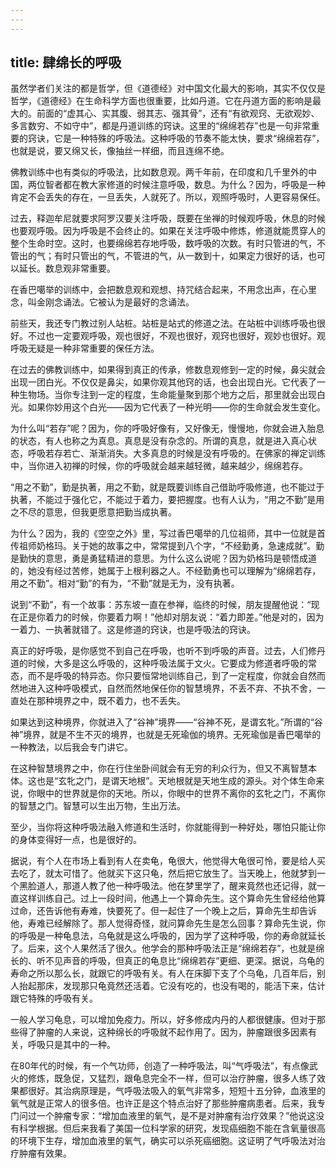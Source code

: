 ```yaml
---
---
---
```

title: 肆绵长的呼吸
---




虽然学者们关注的都是哲学，但《道德经》对中国文化最大的影响，其实不仅仅是哲学，《道德经》在生命科学方面也很重要，比如丹道。它在丹道方面的影响是最大的。前面的“虚其心、实其腹、弱其志、强其骨”，还有“有欲观窍、无欲观妙、多言数穷、不如守中”，都是丹道训练的窍诀。这里的“绵绵若存”也是一句非常重要的窍诀，它是一种特殊的呼吸法。这种呼吸的节奏不能太快，要求“绵绵若存”，也就是说，要又绵又长，像抽丝一样细，而且连绵不绝。

佛教训练中也有类似的呼吸法，比如数息观。两千年前，在印度和几千里外的中国，两位智者都在教大家修道的时候注意呼吸，数息。为什么？因为，呼吸是一种肯定不会丢失的存在，一旦丢失，人就死了。所以，观照呼吸时，人更容易保任。

过去，释迦牟尼就要求阿罗汉要关注呼吸，既要在坐禅的时候观呼吸，休息的时候也要观呼吸。因为呼吸是不会终止的。如果在关注呼吸中修炼，修道就能贯穿人的整个生命时空。这时，也要绵绵若存地呼吸，数呼吸的次数。有时只管进的气，不管出的气；有时只管出的气，不管进的气，从一数到十，如果定力很好的话，也可以延长。数息观非常重要。

在香巴噶举的训练中，会把数息观和观想、持咒结合起来，不用念出声，在心里念，叫金刚念诵法。它被认为是最好的念诵法。

前些天，我还专门教过别人站桩。站桩是站式的修道之法。在站桩中训练呼吸也很好。不过也一定要观呼吸，观也很好，不观也很好，观窍也很好，观妙也很好。观呼吸无疑是一种非常重要的保任方法。

在过去的佛教训练中，如果得到真正的传承，修数息观修到一定的时候，鼻尖就会出现一团白光。不仅仅是鼻尖，如果你观其他窍的话，也会出现白光。它代表了一种生物场。当你专注到一定的程度，生命能量聚到那个地方之后，那里就会出现白光。如果你妙用这个白光——因为它代表了一种光明——你的生命就会发生变化。

为什么叫“若存”呢？因为，你的呼吸好像有，又好像无，慢慢地，你就会进入胎息的状态，有人也称之为真息。真息是没有杂念的。所谓的真息，就是进入真心状态，呼吸若存若亡、渐渐消失。大多真息的时候是没有呼吸的。在佛家的禅定训练中，当你进入初禅的时候，你的呼吸就会越来越轻微，越来越少，绵绵若存。

“用之不勤”，勤是执著，用之不勤，就是既要训练自己借助呼吸修道，也不能过于执著，不能过于强化它，不能过于着力，要把握度。也有人认为，“用之不勤”是用之不尽的意思，但我更愿意把勤当成执著。

为什么？因为，我的《空空之外》里，写过香巴噶举的几位祖师，其中一位就是首传祖师奶格玛。关于她的故事之中，常常提到八个字，“不经勤勇，急速成就”。勤是勤快的意思，勇是勇猛精进的意思。为什么这么说呢？因为奶格玛是顿悟成道的，她没有经过苦修，她属于上根利器之人。不经勤勇也可以理解为“绵绵若存，用之不勤”。相对“勤”的有为，“不勤”就是无为，没有执著。

说到“不勤”，有一个故事：苏东坡一直在参禅，临终的时候，朋友提醒他说：“现在正是你着力的时候，你要着力啊！”他却对朋友说：“着力即差。”他是对的，因为一着力、一执著就错了。这是修道的窍诀，也是呼吸法的窍诀。

真正的好呼吸，是你感觉不到自己在呼吸，也听不到呼吸的声音。过去，人们修丹道的时候，大多是这么呼吸的，这种呼吸法属于文火。它要成为修道者呼吸的常态，而不是呼吸的特异态。你只要恒常地训练自己，到了一定程度，你就会自然而然地进入这种呼吸模式，自然而然地保任你的智慧境界，不丢不弃、不执不舍，一直处在那种境界之中，既不着力，也不丢失。

如果达到这种境界，你就进入了“谷神”境界——“谷神不死，是谓玄牝。”所谓的“谷神”境界，就是不生不灭的境界，也就是无死瑜伽的境界。无死瑜伽是香巴噶举的一种教法，以后我会专门讲它。

在这种智慧境界之中，你在行住坐卧间就会有无穷的利众行为，但又不离智慧本体。这也是“玄牝之门，是谓天地根”。天地根就是天地生成的源头。对个体生命来说，你眼中的世界就是你的天地。所以，你眼中的世界不离你的玄牝之门，不离你的智慧之门。智慧可以生出万物，生出万法。

至少，当你将这种呼吸法融入修道和生活时，你就能得到一种好处，哪怕只能让你的身体变得好一点，也是很好的。

据说，有个人在市场上看到有人在卖龟，龟很大，他觉得大龟很可怜，要是给人买去吃了，就太可惜了。他就买下这只龟，然后把它放生了。当天晚上，他就梦到一个黑脸道人，那道人教了他一种呼吸法。他在梦里学了，醒来竟然也还记得，就一直这样训练自己。过上一段时间，他遇上一个算命先生。这个算命先生曾经给他算过命，还告诉他有寿难，快要死了。但一起住了一个晚上之后，算命先生却告诉他，寿难已经解除了。那人觉得奇怪，就问算命先生是怎么回事？算命先生说，你的呼吸是一种龟息法，乌龟就是这么呼吸的，因为学了这种呼吸，你的寿命就延长了。后来，这个人果然活了很久。他学会的那种呼吸法正是“绵绵若存”，也就是绵长的、听不见声音的呼吸，但真正的龟息比“绵绵若存”更细、更深。据说，乌龟的寿命之所以那么长，就跟它的呼吸有关。有人在床脚下支了个乌龟，几百年后，别人抬起那床，发现那只龟竟然还活着。它没有吃的，也没有喝的，能活下来，估计跟它特殊的呼吸有关。

一般人学习龟息，可以增加免疫力。所以，好多修成内丹的人都很健康。但对于那些得了肿瘤的人来说，这种绵长的呼吸就不起作用了。因为，肿瘤跟很多因素有关，呼吸只是其中的一种。

在80年代的时候，有一个气功师，创造了一种呼吸法，叫“气呼吸法”，有点像武火的修炼，既急促，又猛烈，跟龟息完全不一样，但可以治疗肿瘤，很多人练了效果都很好。其治病原理是，气呼吸法吸入的氧气非常多，短短十五分钟，血液里的氧气就是正常人的很多倍。也许正是这个特点治好了那些肿瘤病患者。后来，我专门问过一个肿瘤专家：“增加血液里的氧气，是不是对肿瘤有治疗效果？”他说这没有科学根据。但后来我看了美国一位科学家的研究，发现癌细胞不能在含氧量很高的环境下生存，增加血液里的氧气，确实可以杀死癌细胞。这证明了气呼吸法对治疗肿瘤有效果。
